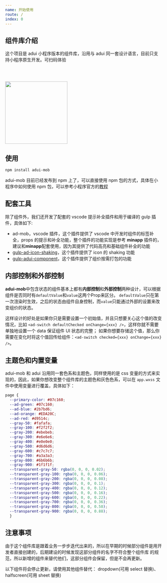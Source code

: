```yaml
---
name: 开始使用
route: /
index: 0
---
```


## 组件库介绍

这个项目是 adui 小程序版本的组件库，沿用与 adui 同一套设计语言，目前只支持小程序原生开发。可扫码体验

<div style="margin-top: 60px;">
  <img src="https://wxa.wxs.qq.com/images/paki/adui-for-mobile/adui-mob.jpg" height="200" width="200"/>
</div>

## 使用

```bash
npm install adui-mob
```
adui-mob 目前已经发布到 npm 上了，可以直接使用 npm 包的方式，具体在小程序中如何使用 npm 包，可以参考小程序官方的[教程](https://developers.weixin.qq.com/miniprogram/dev/devtools/npm.html)

## 配套工具

除了组件外，我们还开发了配套的 vscode 提示补全插件和用于编译的 gulp 插件，具体如下:

- ad-mob，vscode 插件，这个插件提供了 vscode 中开发时组件的标签补全，props 的提示和补全功能，整个插件的功能实现是参考 **minapp** 插件的，建议和**minapp**配套使用，因为其提供了代码高亮和基础组件补全的功能
- [gulp-ad-icon-shaking](https://www.npmjs.com/package/gulp-ad-icon-shaking)，这个插件提供了 icon 的 shaking 功能
- [gulp-adui-component](https://www.npmjs.com/package/gulp-adui-component-shaking)，这个插件提供了组价按需打包的功能

## 内部控制和外部控制
**adui-mob**中包含状态的组件基本上都有**内部控制**和**外部控制**两种设计，可以根据组件是否同时有`defaultValue`和`value`这两个Prop来区分。
`defaultValue`只在第一次渲染时生效，之后的状态由组件自身控制，而`value`只能通过外部的设置来改变组价的状态。

这样设计的好处是如果你只是需要设置一个初始值，并且只想要关心这个值的改变情况，比如 `<ad-switch defaultChecked onChange={xxx} />`，这样你就不需要单独地设置一个 data 保证组件 UI 状态的完整； 如果你想要存储这个值，那么你需要在变化时将这个值回传给组件：`<ad-switch checked={xxx} onChange={xxx} />`。

## 主题色和内置变量
adui-mob 和 adui 沿用同一套色系和主题色，同样使用的是 css 变量的方式来实现的，因此，如果你想改变整个组件库的主题色和灰色色系，可以在 `app.wxss` 文件中使用变量进行覆盖，具体如下：
```css
page {
  --primary-color: #07c160;
  --ad-green: #07c160;
  --ad-blue: #2b7bd6;
  --ad-orange: #EDA20C;
  --ad-red: #d9514c;
  --gray-50: #fafafa;
  --gray-100: #f2f2f2;
  --gray-200: #ebebeb;
  --gray-300: #e6e6e6;
  --gray-400: #e0e0e0;
  --gray-500: #d6d6d6;
  --gray-600: #c7c7c7;
  --gray-700: #a3a3a3;
  --gray-800: #6b6b6b;
  --gray-900: #1f1f1f;
  --transparent-gray-50: rgba(0, 0, 0, 0.02);
  --transparent-gray-100: rgba(0, 0, 0, 0.06);
  --transparent-gray-200: rgba(0, 0, 0, 0.08);
  --transparent-gray-300: rgba(0, 0, 0, 0.1);
  --transparent-gray-400: rgba(0, 0, 0, 0.12);
  --transparent-gray-500: rgba(0, 0, 0, 0.16);
  --transparent-gray-600: rgba(0, 0, 0, 0.22);
  --transparent-gray-700: rgba(0, 0, 0, 0.36);
  --transparent-gray-800: rgba(0, 0, 0, 0.58);
  --transparent-gray-900: rgba(0, 0, 0, 0.88);
  }
```

## 注意事项

由于这个组件库是跟着业务一步步迭代出来的，所以在早期的时候部分组件是用开发者直接创建的，后期建设的时候发现这部分组件的名字不符合整个组件库
的规范，所以新增的组件来替代他们，这部分组件会保留，但是不会再更新。

以下组件将会停止更新，请使用其他组件替代：
dropdown(可用 select 替换)、halfscreen(可用 sheet 替换)
